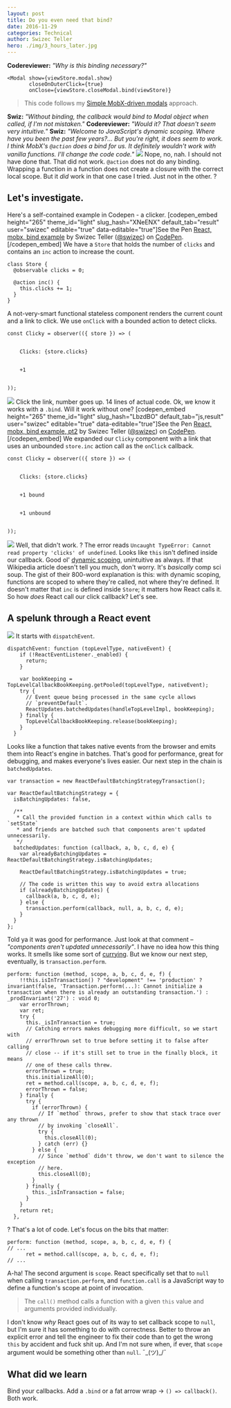 ```yaml
---
layout: post
title: Do you even need that bind?
date: 2016-11-29
categories: Technical
author: Swizec Teller
hero: ./img/3_hours_later.jpg
---
```


**Codereviewer:** _"Why is this binding necessary?"_

    <Modal show={viewStore.modal.show}
           closeOnOuterClick={true}
           onClose={viewStore.closeModal.bind(viewStore)}

> This code follows my [Simple MobX-driven modals](https://swizec.com/blog/simple-mobx-driven-modals/swizec/7166) approach.

**Swiz:** _"Without binding, the callback would bind to Modal object when called, if I'm not mistaken."_ **Codereviewer:** _"Would it? That doesn't seem very intuitive."_ **Swiz:** _"Welcome to JavaScript's dynamic scoping. Where have you been the past few years?…_ _But you're right, it does seem to work. I think MobX's `@action` does a bind for us. It definitely wouldn't work with vanilla functions. I'll change the code code."_ ![](./img/3_hours_later.jpg) Nope, no, nah. I should not have done that. That did not work. `@action` does not do any binding. Wrapping a function in a function does not create a closure with the correct local scope. But it _did_ work in that one case I tried. Just not in the other. ?

## Let's investigate.

Here's a self-contained example in Codepen - a clicker. \[codepen_embed height="265" theme_id="light" slug_hash="XNeENX" default_tab="result" user="swizec" editable="true" data-editable="true"]See the Pen [React, mobx, bind example](http://codepen.io/swizec/pen/XNeENX/) by Swizec Teller ([@swizec](http://codepen.io/swizec)) on [CodePen](http://codepen.io).\[/codepen_embed] We have a `Store` that holds the number of `clicks` and contains an `inc` action to increase the count.

    class Store {
      @observable clicks = 0;

      @action inc() {
        this.clicks += 1;
      }
    }

A not-very-smart functional stateless component renders the current count and a link to click. We use `onClick` with a bounded action to detect clicks.

    const Clicky = observer(({ store }) => (
      

        Clicks: {store.clicks}
        

        +1
      

    ));

![](./img/clicker.gif) Click the link, number goes up. 14 lines of actual code. Ok, we know it works with a `.bind`. Will it work without one? \[codepen_embed height="265" theme_id="light" slug_hash="LbzdBO" default_tab="js,result" user="swizec" editable="true" data-editable="true"]See the Pen [React, mobx, bind example, pt2](http://codepen.io/swizec/pen/LbzdBO/) by Swizec Teller ([@swizec](http://codepen.io/swizec)) on [CodePen](http://codepen.io).\[/codepen_embed] We expanded our `Clicky` component with a link that uses an unbounded `store.inc` action call as the `onClick` callback.

    const Clicky = observer(({ store }) => (
      

        Clicks: {store.clicks}
        

        +1 bound
        

        +1 unbound
      

    ));

![](./img/clicker2.gif) Well, that didn't work. ? The error reads `Uncaught TypeError: Cannot read property 'clicks' of undefined`. Looks like `this` isn't defined inside our callback. Good ol' [dynamic scoping](https://en.wikipedia.org/wiki/Scope_(computer_science)#Dynamic_scoping), unintuitive as always. If that Wikipedia article doesn't tell you much, don't worry. It's _basically_ comp sci soup. The gist of their 800-word explanation is this: with dynamic scoping, functions are scoped to where they're called, not where they're defined. It doesn't matter that `inc` is defined inside `Store`; it matters how React calls it. So how _does_ React call our click callback? Let's see.

## A spelunk through a React event

![](./img/Screen-Shot-2016-11-29-at-00.29.37.png) It starts with `dispatchEvent`.

    dispatchEvent: function (topLevelType, nativeEvent) {
        if (!ReactEventListener._enabled) {
          return;
        }

        var bookKeeping = TopLevelCallbackBookKeeping.getPooled(topLevelType, nativeEvent);
        try {
          // Event queue being processed in the same cycle allows
          // `preventDefault`.
          ReactUpdates.batchedUpdates(handleTopLevelImpl, bookKeeping);
        } finally {
          TopLevelCallbackBookKeeping.release(bookKeeping);
        }
      }

Looks like a function that takes native events from the browser and emits them into React's engine in batches. That's good for performance, great for debugging, and makes everyone's lives easier. Our next step in the chain is `batchedUpdates`.

    var transaction = new ReactDefaultBatchingStrategyTransaction();

    var ReactDefaultBatchingStrategy = {
      isBatchingUpdates: false,

      /**
       * Call the provided function in a context within which calls to `setState`
       * and friends are batched such that components aren't updated unnecessarily.
       */
      batchedUpdates: function (callback, a, b, c, d, e) {
        var alreadyBatchingUpdates = ReactDefaultBatchingStrategy.isBatchingUpdates;

        ReactDefaultBatchingStrategy.isBatchingUpdates = true;

        // The code is written this way to avoid extra allocations
        if (alreadyBatchingUpdates) {
          callback(a, b, c, d, e);
        } else {
          transaction.perform(callback, null, a, b, c, d, e);
        }
      }
    };

Told ya it was good for performance. Just look at that comment – _"components aren't updated unnecessarily"_. I have no idea how this thing works. It smells like some sort of [currying](https://en.wikipedia.org/wiki/Currying). But we know our next step, eventually, is `transaction.perform`.

    perform: function (method, scope, a, b, c, d, e, f) {
        !!this.isInTransaction() ? "development" !== 'production' ? invariant(false, 'Transaction.perform(...): Cannot initialize a transaction when there is already an outstanding transaction.') : _prodInvariant('27') : void 0;
        var errorThrown;
        var ret;
        try {
          this._isInTransaction = true;
          // Catching errors makes debugging more difficult, so we start with
          // errorThrown set to true before setting it to false after calling
          // close -- if it's still set to true in the finally block, it means
          // one of these calls threw.
          errorThrown = true;
          this.initializeAll(0);
          ret = method.call(scope, a, b, c, d, e, f);
          errorThrown = false;
        } finally {
          try {
            if (errorThrown) {
              // If `method` throws, prefer to show that stack trace over any thrown
              // by invoking `closeAll`.
              try {
                this.closeAll(0);
              } catch (err) {}
            } else {
              // Since `method` didn't throw, we don't want to silence the exception
              // here.
              this.closeAll(0);
            }
          } finally {
            this._isInTransaction = false;
          }
        }
        return ret;
      },

? That's a lot of code. Let's focus on the bits that matter:

    perform: function (method, scope, a, b, c, d, e, f) {
    // ...
          ret = method.call(scope, a, b, c, d, e, f);
    // ...

A-ha! The second argument is `scope`. React specifically set that to `null` when calling `transaction.perform`, and `function.call` is a JavaScript way to define a function's scope at point of invocation.

> The `call()` method calls a function with a given `this` value and arguments provided individually.

I don't know _why_ React goes out of its way to set callback scope to `null`, but I'm sure it has something to do with correctness. Better to throw an explicit error and tell the engineer to fix their code than to get the wrong `this` by accident and fuck shit up. And I'm not sure when, if ever, that `scope` argument would be something other than `null`. ¯\_(ツ)\_/¯

## What did we learn

Bind your callbacks. Add a `.bind` or a fat arrow wrap -> `() => callback()`. Both work.
